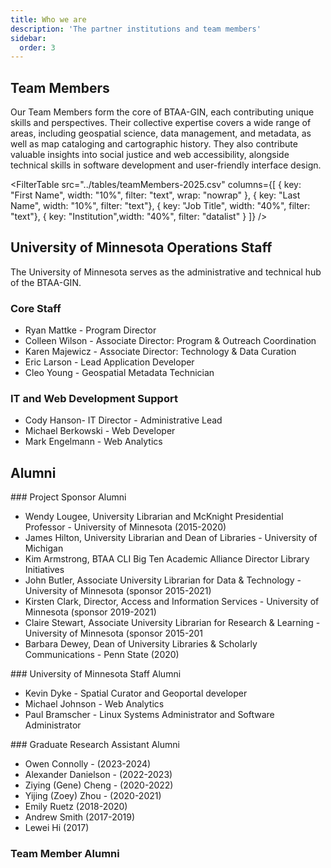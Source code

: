 ```yaml
---
title: Who we are
description: 'The partner institutions and team members'
sidebar:
  order: 3
---
```



## Team Members



Our Team Members form the core of BTAA-GIN, each contributing unique skills and perspectives. Their collective expertise covers a wide range of areas, including geospatial science, data management, and metadata, as well as map cataloging and cartographic history. They also contribute valuable insights into social justice and web accessibility, alongside technical skills in software development and user-friendly interface design.

<FilterTable
  src="../tables/teamMembers-2025.csv"
  columns={[
    { key: "First Name", width: "10%", filter: "text", wrap: "nowrap" },
    { key: "Last Name",  width: "10%", filter: "text"},
    { key: "Job Title",  width: "40%", filter: "text"},
    { key: "Institution",width: "40%", filter: "datalist" }
  ]}
/>

## University of Minnesota Operations Staff

The University of Minnesota serves as the administrative and technical hub of the BTAA-GIN.

<CardGrid>

<Card>

### Core Staff

* Ryan Mattke - Program Director
* Colleen Wilson - Associate Director: Program & Outreach Coordination
* Karen Majewicz - Associate Director: Technology & Data Curation
* Eric Larson - Lead Application Developer
* Cleo Young - Geospatial Metadata Technician
</Card>
<Card>

### IT and Web Development Support

* Cody Hanson- IT Director - Administrative Lead
* Michael Berkowski - Web Developer
* Mark Engelmann - Web Analytics
</Card>

</CardGrid>

## Alumni
<Card>
### Project Sponsor Alumni

* Wendy Lougee, University Librarian and McKnight Presidential Professor - University of Minnesota  (2015-2020)
* James Hilton, University Librarian and Dean of Libraries - University of Michigan
* Kim Armstrong, BTAA CLI Big Ten Academic Alliance Director Library Initiatives
* John Butler, Associate University Librarian for Data & Technology - University of Minnesota (sponsor 2015-2021)
* Kirsten Clark, Director, Access and Information Services - University of Minnesota (sponsor 2019-2021)
* Claire Stewart, Associate University Librarian for Research & Learning - University of Minnesota (sponsor 2015-201
* Barbara Dewey, Dean of University Libraries & Scholarly Communications - Penn State (2020)
</Card>

<CardGrid>
<Card>
### University of Minnesota Staff Alumni

* Kevin Dyke - Spatial Curator and Geoportal developer
* Michael Johnson - Web Analytics
* Paul Bramscher - Linux Systems Administrator and Software Administrator
</Card>
<Card>
### Graduate Research Assistant Alumni

* Owen Connolly - (2023-2024)
* Alexander Danielson - (2022-2023)
* Ziying (Gene) Cheng - (2020-2022)
* Yijing (Zoey) Zhou - (2020-2021)
* Emily Ruetz (2018-2020)
* Andrew Smith (2017-2019)
* Lewei Hi (2017)

</Card>
</CardGrid>


### Team Member Alumni

<CsvTable src="src/tables/team-alumni.csv" />
